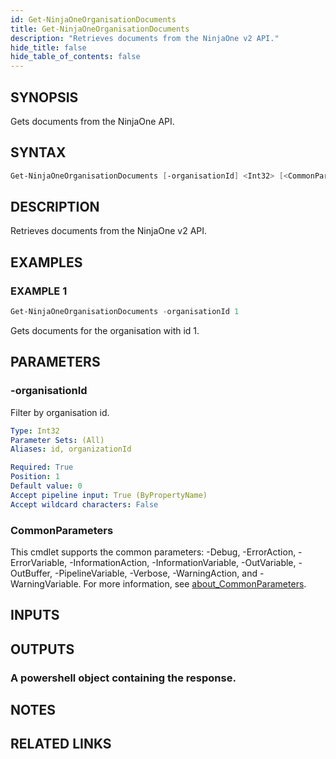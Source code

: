 ```yaml
---
id: Get-NinjaOneOrganisationDocuments
title: Get-NinjaOneOrganisationDocuments
description: "Retrieves documents from the NinjaOne v2 API."
hide_title: false
hide_table_of_contents: false
---
```


## SYNOPSIS

Gets documents from the NinjaOne API.

## SYNTAX

```powershell
Get-NinjaOneOrganisationDocuments [-organisationId] <Int32> [<CommonParameters>]
```

## DESCRIPTION

Retrieves documents from the NinjaOne v2 API.

## EXAMPLES

### EXAMPLE 1

```powershell
Get-NinjaOneOrganisationDocuments -organisationId 1
```

Gets documents for the organisation with id 1.

## PARAMETERS

### -organisationId

Filter by organisation id.

```yaml
Type: Int32
Parameter Sets: (All)
Aliases: id, organizationId

Required: True
Position: 1
Default value: 0
Accept pipeline input: True (ByPropertyName)
Accept wildcard characters: False
```

### CommonParameters

This cmdlet supports the common parameters: -Debug, -ErrorAction, -ErrorVariable, -InformationAction, -InformationVariable, -OutVariable, -OutBuffer, -PipelineVariable, -Verbose, -WarningAction, and -WarningVariable. For more information, see [about_CommonParameters](http://go.microsoft.com/fwlink/?LinkID=113216).

## INPUTS

## OUTPUTS

### A powershell object containing the response.

## NOTES

## RELATED LINKS
